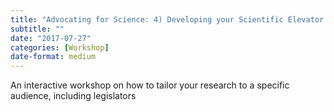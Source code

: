 ```yaml
---
title: "Advocating for Science: 4) Developing your Scientific Elevator Pitch"
subtitle: ""
date: "2017-07-27"
categories: [Workshop]
date-format: medium 
---
```


An interactive workshop on how to tailor your research to a specific audience, including legislators

